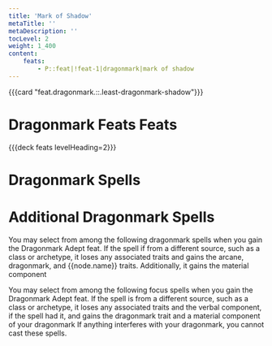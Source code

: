 ```yaml
---
title: 'Mark of Shadow'
metaTitle: ''
metaDescription: ''
tocLevel: 2
weight: 1_400
content:
    feats:
        - P::feat|!feat-1|dragonmark|mark of shadow
---
```


{{{card "feat.dragonmark.::.least-dragonmark-shadow"}}}

# Dragonmark Feats Feats

{{{deck feats levelHeading=2}}}

# Dragonmark Spells

# Additional Dragonmark Spells

You may select from among the following dragonmark spells when you gain the Dragonmark Adept feat. If the spell if from a different source, such as a class or archetype, it loses any associated traits and gains the arcane, dragonmark, and {{node.name}} traits. Additionally, it gains the material component

You may select from among the following focus spells when you gain the Dragonmark Adept feat. If the spell is from a different source, such as a class or archetype, it loses any associated traits and the verbal component, if the spell had it, and gains the dragonmark trait and a material component of your dragonmark If anything interferes with your dragonmark, you cannot cast these spells.
